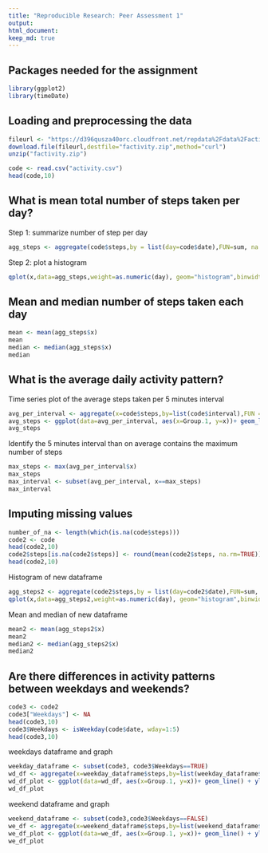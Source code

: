 ```yaml
---
title: "Reproducible Research: Peer Assessment 1"
output: 
html_document:
keep_md: true
---
```


## Packages needed for the assignment

```r
library(ggplot2)
library(timeDate)
```

## Loading and preprocessing the data
```r
fileurl <- "https://d396qusza40orc.cloudfront.net/repdata%2Fdata%2Factivity.zip"
download.file(fileurl,destfile="factivity.zip",method="curl")
unzip("factivity.zip")

code <- read.csv("activity.csv")
head(code,10)
```

## What is mean total number of steps taken per day?
Step 1: summarize number of step per day
```r
agg_steps <- aggregate(code$steps,by = list(day=code$date),FUN=sum, na.rm=TRUE)

```

Step 2: plot a histogram
```r
qplot(x,data=agg_steps,weight=as.numeric(day), geom="histogram",binwidth=500,ylab = "Frequency used",xlab = "Total steps per day")

```

## Mean and median number of steps taken each day
```r
mean <- mean(agg_steps$x)
mean
median <- median(agg_steps$x)
median
```


## What is the average daily activity pattern?

Time series plot of the average steps taken per 5 minutes interval

```r
avg_per_interval <- aggregate(x=code$steps,by=list(code$interval),FUN = mean, na.rm=TRUE)
avg_steps <- ggplot(data=avg_per_interval, aes(x=Group.1, y=x))+ geom_line() + ylab("avg steps taken") + xlab("5 miutes interval")
avg_steps
```

Identify the 5 minutes interval than on average contains the maximum number of steps

```r
max_steps <- max(avg_per_interval$x)
max_steps
max_interval <- subset(avg_per_interval, x==max_steps)
max_interval
```


## Imputing missing values

```r
number_of_na <- length(which(is.na(code$steps)))
code2 <- code
head(code2,10)
code2$steps[is.na(code2$steps)] <- round(mean(code2$steps, na.rm=TRUE))
head(code2,10)
```

Histogram of new dataframe
```r
agg_steps2 <- aggregate(code2$steps,by = list(day=code2$date),FUN=sum, na.rm=TRUE)
qplot(x,data=agg_steps2,weight=as.numeric(day), geom="histogram",binwidth=500,ylab = "Frequency used",xlab = "Total steps per day")
```
Mean and median of new dataframe
```r
mean2 <- mean(agg_steps2$x)
mean2
median2 <- median(agg_steps2$x)
median2
```

## Are there differences in activity patterns between weekdays and weekends?
```r
code3 <- code2
code3["Weekdays"] <- NA
head(code3,10)
code3$Weekdays <- isWeekday(code$date, wday=1:5)
head(code3,10)
```
weekdays dataframe and graph
```r
weekday_dataframe <- subset(code3, code3$Weekdays==TRUE)
wd_df <- aggregate(x=weekday_dataframe$steps,by=list(weekday_dataframe$interval),FUN = mean, na.rm=TRUE)
wd_df_plot <- ggplot(data=wd_df, aes(x=Group.1, y=x))+ geom_line() + ylab("avg steps taken") + xlab("5 miutes interval")
wd_df_plot
```
weekend dataframe and graph
```r
weekend_dataframe <- subset(code3,code3$Weekdays==FALSE)
we_df <- aggregate(x=weekend_dataframe$steps,by=list(weekend_dataframe$interval),FUN = mean, na.rm=TRUE)
we_df_plot <- ggplot(data=we_df, aes(x=Group.1, y=x))+ geom_line() + ylab("avg steps taken") + xlab("5 miutes interval")
we_df_plot
```
